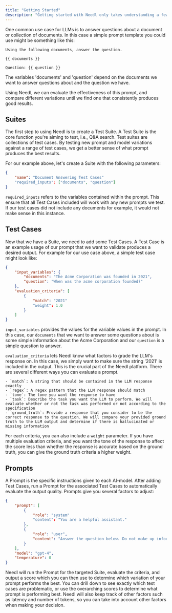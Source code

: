 ```yaml
---
title: "Getting Started"
description: "Getting started with Needl only takes understanding a few key concepts."
---
```


One common use case for LLMs is to answer questions about a document or collection of documents. In this case a simple prompt template you could use might be something like this:

```
Using the following documents, answer the question.

{{ documents }}

Question: {{ question }}
```

The variables 'documents' and 'question' depend on the documents we want to answer questions about and the question we have.

Using Needl, we can evaluate the effectiveness of this prompt, and compare different variations until we find one that consistently produces good results.


## Suites

The first step to using Needl is to create a Test Suite. A Test Suite is the core function you're aiming to test, i.e., Q&A search.  Test suites are collections of test cases. By testing new prompt and model variations against a range of test cases, we get a better sense of what prompt produces the best results. 

For our example above, let's create a Suite with the following parameters:

```json
{
    "name": "Document Answering Test Cases"
    "required_inputs": ["documents", "question"]
}
```

`required_inputs` refers to the variables contained within the prompt. This ensure that all Test Cases included will work with any new prompts we test. If our test cases did not include any documents for example, it would not make sense in this instance.



## Test Cases
Now that we have a Suite, we need to add some Test Cases. A Test Case is an example usage of our prompt that we want to validate produces a desired output. For example for our use case above, a simple test case might look like:

```json
{
    "input_variables": {
        "documents": "The Acme Corporation was founded in 2021",
        "question": "When was the acme corporation founded?"
    },
    "evaluation_criteria": [
        {
            "match": "2021"
            "weight": 1.0
        }
    ]
}
```

`input_variables` provides the values for the variable values in the prompt. In this case, our `documents` that we want to answer some questions about is some simple information about the Acme Corporation and our `question` is a simple question to answer.

`evaluation_criteria` lets Needl know what factors to grade the LLM's response on. In this case, we simply want to make sure the string '2021' is included in the output. This is the crucial part of the Needl platform. There are several different ways you can evaluate a prompt.

    - `match`: A string that should be contained in the LLM response exactly
    - `regex`: A regex pattern that the LLM response should match
    - `tone`: The tone you want the response to have
    - `task`: Describe the task you want the LLM to perform. We will evaluate whether or not the task was performed or not according to the specification
    - `ground_truth`: Provide a response that you consider to be the correct response to the question. We will compare your provided ground truth to the LLM output and determine if there is hallucinated or missing information

For each criteria, you can also include a `weight` parameter. If you have multiple evaluation criteria, and you want the tone of the response to affect the score less than whether the response is accurate based on the ground truth, you can give the ground truth criteria a higher weight.

## Prompts

A Prompt is the specific instructions given to each AI-model. After adding Test Cases, run a Prompt for the associated Test Cases to automatically evaluate the output quality. Prompts give you several factors to adjust:

```json
{
    "prompt": [
        {
            "role": "system"
            "content": "You are a helpful assistant."
        },
        {
            "role": "user",
            "content": "Answer the question below. Do not make up information. Only reference information included in the documents provided.\n\n{{ documents }}\n\nQuestion: {{ question }}"
        }
    ],
    "model": "gpt-4",
    "temperature": 0
}
```

Needl will run the Prompt for the targeted Suite, evaluate the criteria, and output a score which you can then use to determine which variation of your prompt performs the best. You can drill down to see exactly which test cases are problematic, or use the overarching scores to determine what prompt is performing best. Needl will also keep track of other factors such as latency and number of tokens, so you can take into account other factors when making your decision.